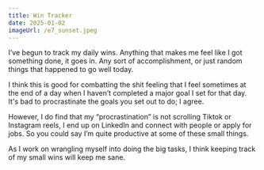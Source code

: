 ```yaml
---
title: Win Tracker
date: 2025-01-02
imageUrl: /e7_sunset.jpeg
---
```


I’ve begun to track my daily wins. Anything that makes me feel like I got something done, it goes in. Any sort of accomplishment, or just random things that happened to go well today.

I think this is good for combatting the shit feeling that I feel sometimes at the end of a day when I haven’t completed a major goal I set for that day. It's bad to procrastinate the goals you set out to do; I agree.

However, I do find that my “procrastination” is not scrolling Tiktok or Instagram reels, I end up on LinkedIn and connect with people or apply for jobs. So you could say I’m quite productive at some of these small things.

As I work on wrangling myself into doing the big tasks, I think keeping track of my small wins will keep me sane.

